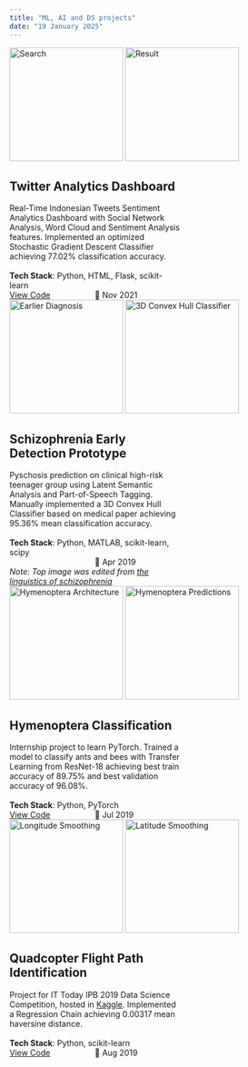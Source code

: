 ---
title: "ML, AI and DS projects"
date: "19 January 2025"
---

::: {layout="[25,75]"}

```{=html}
<div class="image-container">
    <img src="https://raw.githubusercontent.com/abyoso-hapsoro/twitter-analytics-project/main/appendix/search%20-%20After.png" width=200 alt="Search" title="Search"/>
    <img src="https://raw.githubusercontent.com/abyoso-hapsoro/twitter-analytics-project/main/appendix/out2%20-%20After.png" width=200 alt="Result" title="Result"/>
</div>
```

```{=html}
<div style="width:300;">
    <h2>Twitter Analytics Dashboard</h2>
    Real-Time Indonesian Tweets Sentiment Analytics Dashboard with Social Network Analysis, Word Cloud and Sentiment Analysis features. Implemented an optimized Stochastic Gradient Descent Classifier achieving 77.02% classification accuracy.<br><br>
    <b>Tech Stack</b>: Python, HTML, Flask, scikit-learn<br>
    <div style="width:150; float:left;"><i class="bi bi-github"></i> <a href="https://github.com/abyoso-hapsoro/twitter-analytics-project">View Code</a></div>
    <div style="width:150; float:right;">📅 Nov 2021</div>
</div>
<div style="clear: both;"></div>
```

```{=html}
<div class="image-container">
    <img src="../images/Project-Earlier_Diagnosis.png" width=200 alt="Earlier Diagnosis" title="Earlier Diagnosis"/>
    <img src="../images/Project-CHC.png" width=200 alt="3D Convex Hull Classifier" title="3D Convex Hull Classifier"/>
</div>
```

```{=html}
<div style="width:300;">
    <h2>Schizophrenia Early Detection Prototype</h2>
    Pyschosis prediction on clinical high-risk teenager group using Latent Semantic Analysis and Part-of-Speech Tagging. Manually implemented a 3D Convex Hull Classifier based on medical paper achieving 95.36% mean classification accuracy.<br><br>
    <b>Tech Stack</b>: Python, MATLAB, scikit-learn, scipy<br>
    <div style="width:150; float:right;">📅 Apr 2019</div><br>   
    <i>Note: Top image was edited from <a href="https://psycnet.apa.org/record/2015-41156-001">the linguistics of schizophrenia</a></i>
</div>
<div style="clear: both;"></div>
```

```{=html}
<div class="image-container">
    <img src="../images/Project-Hymenoptera_Architecture.png" width=200 alt="Hymenoptera Architecture" title="ResNet-18 Transfer Learning"/>
    <img src="../images/Project-Hymenoptera_Predictions.png" width=200 alt="Hymenoptera Predictions" title="Hymenoptera Predictions"/>
</div>
```

```{=html}
<div style="width:300;">
    <h2>Hymenoptera Classification</h2>
    Internship project to learn PyTorch. Trained a model to classify ants and bees with Transfer Learning from ResNet-18 achieving best train accuracy of 89.75% and best validation accuracy of 96.08%.<br><br>
    <b>Tech Stack</b>: Python, PyTorch<br>
    <div style="width:150; float:left;"><i class="bi bi-github"></i> <a href="https://github.com/abyoso-hapsoro/past-works/tree/main/Internship/Hands-On%20PyTorch">View Code</a></div>
    <div style="width:150; float:right;">📅 Jul 2019</div>
</div>
<div style="clear: both;"></div>
```

```{=html}
<div class="image-container">
    <img src="https://github.com/abyoso-hapsoro/past-works/assets/51505905/d5ebd01a-0098-46bb-b178-41da23df83d7" width=200 alt="Longitude Smoothing" title="Longitude Smoothing"/>
    <img src="https://github.com/abyoso-hapsoro/past-works/assets/51505905/a1267b11-f09a-4a62-a312-bc065bec10f4" width=200 alt="Latitude Smoothing" title="Latitude Smoothing"/>
</div>
```

```{=html}
<div style="width:300;">
    <h2>Quadcopter Flight Path Identification</h2>
    Project for IT Today IPB 2019 Data Science Competition, hosted in <a href="https://kaggle.com/competitions/ittodaydsc2019">Kaggle</a>. Implemented a Regression Chain achieving 0.00317 mean haversine distance.<br><br>
    <b>Tech Stack</b>: Python, scikit-learn<br>
    <div style="width:150; float:left;"><i class="bi bi-github"></i> <a href="https://github.com/abyoso-hapsoro/past-works/tree/main/Competition/Quadcopter%20Flight%20Path%20Identification">View Code</a></div>
    <div style="width:150; float:right;">📅 Aug 2019</div>
</div>
<div style="clear: both;"></div>
```

:::